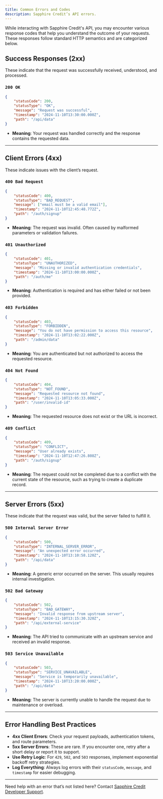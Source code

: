 ```yaml
---
title: Common Errors and Codes
description: Sapphire Credit’s API errors.
---
```


While interacting with Sapphire Credit's API, you may encounter various response codes that help you understand the outcome of your requests. These responses follow standard HTTP semantics and are categorized below.

## Success Responses (2xx)

These indicate that the request was successfully received, understood, and processed.

### `200 OK`

```json
{
	"statusCode": 200,
	"statusType": "OK",
	"message": "Request was successful",
	"timestamp": "2024-11-10T13:30:00.000Z",
	"path": "/api/data"
}
```

- **Meaning**: Your request was handled correctly and the response contains the requested data.

---

## Client Errors (4xx)

These indicate issues with the client’s request.

### `400 Bad Request`

```json
{
	"statusCode": 400,
	"statusType": "BAD_REQUEST",
	"message": ["email must be a valid email"],
	"timestamp": "2024-11-10T12:45:48.772Z",
	"path": "/auth/signup"
}
```

- **Meaning**: The request was invalid. Often caused by malformed parameters or validation failures.

### `401 Unauthorized`

```json
{
	"statusCode": 401,
	"statusType": "UNAUTHORIZED",
	"message": "Missing or invalid authentication credentials",
	"timestamp": "2024-11-10T13:00:00.000Z",
	"path": "/auth/me"
}
```

- **Meaning**: Authentication is required and has either failed or not been provided.

### `403 Forbidden`

```json
{
	"statusCode": 403,
	"statusType": "FORBIDDEN",
	"message": "You do not have permission to access this resource",
	"timestamp": "2024-11-10T13:02:22.000Z",
	"path": "/admin/data"
}
```

- **Meaning**: You are authenticated but not authorized to access the requested resource.

### `404 Not Found`

```json
{
	"statusCode": 404,
	"statusType": "NOT_FOUND",
	"message": "Requested resource not found",
	"timestamp": "2024-11-10T13:05:33.000Z",
	"path": "/user/invalid-id"
}
```

- **Meaning**: The requested resource does not exist or the URL is incorrect.

### `409 Conflict`

```json
{
	"statusCode": 409,
	"statusType": "CONFLICT",
	"message": "User already exists",
	"timestamp": "2024-11-10T12:47:26.808Z",
	"path": "/auth/signup"
}
```

- **Meaning**: The request could not be completed due to a conflict with the current state of the resource, such as trying to create a duplicate record.

---

## Server Errors (5xx)

These indicate that the request was valid, but the server failed to fulfill it.

### `500 Internal Server Error`

```json
{
	"statusCode": 500,
	"statusType": "INTERNAL_SERVER_ERROR",
	"message": "An unexpected error occurred",
	"timestamp": "2024-11-10T13:10:58.120Z",
	"path": "/api/data"
}
```

- **Meaning**: A generic error occurred on the server. This usually requires internal investigation.

### `502 Bad Gateway`

```json
{
	"statusCode": 502,
	"statusType": "BAD_GATEWAY",
	"message": "Invalid response from upstream server",
	"timestamp": "2024-11-10T13:15:30.320Z",
	"path": "/api/external-service"
}
```

- **Meaning**: The API tried to communicate with an upstream service and received an invalid response.

### `503 Service Unavailable`

```json
{
	"statusCode": 503,
	"statusType": "SERVICE_UNAVAILABLE",
	"message": "Service is temporarily unavailable",
	"timestamp": "2024-11-10T13:20:00.000Z",
	"path": "/api/data"
}
```

- **Meaning**: The server is currently unable to handle the request due to maintenance or overload.

---

## Error Handling Best Practices

- **4xx Client Errors**: Check your request payloads, authentication tokens, and route parameters.
- **5xx Server Errors**: These are rare. If you encounter one, retry after a short delay or report it to support.
- **Use Retry Logic**: For `429`, `502`, and `503` responses, implement exponential backoff retry strategies.
- **Log Everything**: Always log errors with their `statusCode`, `message`, and `timestamp` for easier debugging.

---

Need help with an error that’s not listed here? Contact [Sapphire Credit Developer Support](https://connect.sapphirecredits.com/support).

